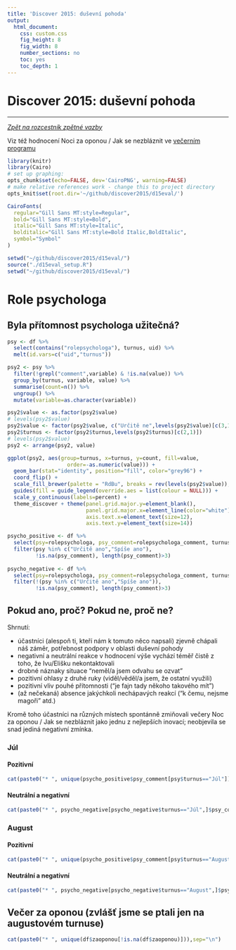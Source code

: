 ```yaml
---
title: 'Discover 2015: duševní pohoda'
output:
  html_document:
    css: custom.css
    fig_height: 8
    fig_width: 8
    number_sections: no
    toc: yes
    toc_depth: 1
---
```


Discover 2015: duševní pohoda
==============
----------

*[Zpět na rozcestník zpětné vazby](index.html)*

Viz též hodnocení Noci za oponou / Jak se nezbláznit ve [večerním programu](volnycas.html)

```r

library(knitr)
library(Cairo)
# set up graphing:
opts_chunk$set(echo=FALSE, dev='CairoPNG', warning=FALSE)
# make relative references work - change this to project directory
opts_knit$set(root.dir='~/github/discover2015/d15eval/')

CairoFonts(
  regular="Gill Sans MT:style=Regular",
  bold="Gill Sans MT:style=Bold",
  italic="Gill Sans MT:style=Italic",
  bolditalic="Gill Sans MT:style=Bold Italic,BoldItalic",
  symbol="Symbol"
)

setwd("~/github/discover2015/d15eval/")
source("./d15eval_setup.R")
setwd("~/github/discover2015/d15eval/")
```


# Role psychologa

## Byla přítomnost psychologa užitečná?

```r

psy <- df %>% 
  select(contains("rolepsychologa"), turnus, uid) %>% 
  melt(id.vars=c("uid","turnus"))

psy2 <- psy %>% 
  filter(!grepl("comment",variable) & !is.na(value)) %>% 
  group_by(turnus, variable, value) %>% 
  summarise(count=n()) %>% 
  ungroup() %>% 
  mutate(variable=as.character(variable))

psy2$value <- as.factor(psy2$value)
# levels(psy2$value)
psy2$value <- factor(psy2$value, c("Určitě ne",levels(psy2$value)[c(3,1,2,4)]))
psy2$turnus <- factor(psy2$turnus,levels(psy2$turnus)[c(2,1)])
# levels(psy2$value)
psy2 <- arrange(psy2, value) 

ggplot(psy2, aes(group=turnus, x=turnus, y=count, fill=value,
                   order=-as.numeric(value))) +
  geom_bar(stat="identity", position="fill", color="grey96") + 
  coord_flip() +
  scale_fill_brewer(palette = "RdBu", breaks = rev(levels(psy2$value)), drop=FALSE) +
  guides(fill = guide_legend(override.aes = list(colour = NULL))) +
  scale_y_continuous(labels=percent) +
  theme_discover + theme(panel.grid.major.y=element_blank(),
                         panel.grid.major.x=element_line(color="white"),
                         axis.text.x=element_text(size=12),
                         axis.text.y=element_text(size=14))
```


```r
psycho_positive <- df %>%
  select(psy=rolepsychologa, psy_comment=rolepsychologa_comment, turnus) %>% 
  filter(psy %in% c("Určitě ano","Spíše ano"),
         !is.na(psy_comment), length(psy_comment)>3)
  
psycho_negative <- df %>%
  select(psy=rolepsychologa, psy_comment=rolepsychologa_comment, turnus) %>% 
  filter(!(psy %in% c("Určitě ano","Spíše ano")),
         !is.na(psy_comment), length(psy_comment)>3)
```

## Pokud ano, proč? Pokud ne, proč ne?

Shrnutí:

* účastníci (alespoň ti, kteří nám k tomuto něco napsali) zjevně chápali náš záměr, potřebnost podpory v oblasti duševní pohody
* negativní a neutrální reakce v hodnocení výše vychází téměř čistě z toho, že Ivu/Elišku nekontaktovali
* drobné náznaky situace "neměl/a jsem odvahu se ozvat"
* pozitivní ohlasy z druhé ruky (viděl/věděl/a jsem, že ostatní využili)
* pozitivní vliv pouhé přítomnosti ("je fajn tady někoho takového mít")
* (až nečekaná) absence jakýchkoli nechápavých reakcí ("k čemu, nejsme magoři" atd.)

Kromě toho účastníci na různých místech spontánně zmiňovali večery Noc za oponou / Jak se nezbláznit jako jednu z nejlepších inovací; neobjevila se snad jediná negativní zmínka.

### Júl

#### Pozitivní

```r

cat(paste0("* ", unique(psycho_positive$psy_comment[psy$turnus=="Júl"])),sep="\n")

```

#### Neutrální a negativní

```r

cat(paste0("* ", psycho_negative[psycho_negative$turnus=="Júl",]$psy_comment),sep="\n")

```

### August

#### Pozitivní

```r

cat(paste0("* ", unique(psycho_positive$psy_comment[psy$turnus=="August"])),sep="\n")

```

#### Neutrální a negativní

```r

cat(paste0("* ", psycho_negative[psycho_negative$turnus=="August",]$psy_comment),sep="\n")

```

## Večer za oponou (zvlášť jsme se ptali jen na augustovém turnuse)

```r

cat(paste0("* ", unique(df$zaoponou[!is.na(df$zaoponou)])),sep="\n")

```